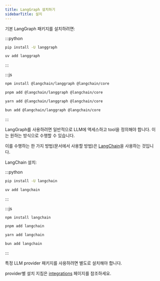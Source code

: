 ```yaml
---
title: LangGraph 설치하기
sidebarTitle: 설치
---
```




기본 LangGraph 패키지를 설치하려면:

:::python
<CodeGroup>
```bash pip
pip install -U langgraph
```

```bash uv
uv add langgraph
```
</CodeGroup>
:::

:::js
<CodeGroup>
```bash npm
npm install @langchain/langgraph @langchain/core
```

```bash pnpm
pnpm add @langchain/langgraph @langchain/core
```

```bash yarn
yarn add @langchain/langgraph @langchain/core
```

```bash bun
bun add @langchain/langgraph @langchain/core
```
</CodeGroup>
:::

LangGraph를 사용하려면 일반적으로 LLM에 액세스하고 tool을 정의해야 합니다.
이는 원하는 방식으로 수행할 수 있습니다.

이를 수행하는 한 가지 방법(문서에서 사용할 방법)은 [LangChain](/oss/langchain/overview)을 사용하는 것입니다.

LangChain 설치:

:::python
<CodeGroup>
```bash pip
pip install -U langchain
```

```bash uv
uv add langchain
```
</CodeGroup>
:::

:::js
<CodeGroup>
```bash npm
npm install langchain
```

```bash pnpm
pnpm add langchain
```

```bash yarn
yarn add langchain
```

```bash bun
bun add langchain
```
</CodeGroup>
:::

특정 LLM provider 패키지를 사용하려면 별도로 설치해야 합니다.

provider별 설치 지침은 [integrations](/oss/integrations/providers/overview) 페이지를 참조하세요.